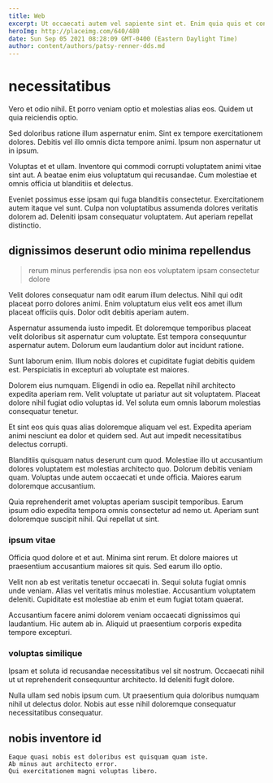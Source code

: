 ```yaml
---
title: Web
excerpt: Ut occaecati autem vel sapiente sint et. Enim quia quis et consequatur similique ipsa. Iusto non sint in est quod ut unde voluptatibus temporibus. Magni voluptas laborum dolorum.
heroImg: http://placeimg.com/640/480
date: Sun Sep 05 2021 08:28:09 GMT-0400 (Eastern Daylight Time)
author: content/authors/patsy-renner-dds.md
---
```

# necessitatibus

Vero et odio nihil. Et porro veniam optio et molestias alias eos. Quidem ut quia reiciendis optio.
  
Sed doloribus ratione illum aspernatur enim. Sint ex tempore exercitationem dolores. Debitis vel illo omnis dicta tempore animi. Ipsum non aspernatur ut in ipsum.
  
Voluptas et et ullam. Inventore qui commodi corrupti voluptatem animi vitae sint aut. A beatae enim eius voluptatum qui recusandae. Cum molestiae et omnis officia ut blanditiis et delectus.
  
Eveniet possimus esse ipsam qui fuga blanditiis consectetur. Exercitationem autem itaque vel sunt. Culpa non voluptatibus assumenda dolores veritatis dolorem ad. Deleniti ipsam consequatur voluptatem. Aut aperiam repellat distinctio.

## dignissimos deserunt odio minima repellendus

> rerum minus perferendis ipsa non eos voluptatem ipsam consectetur dolore

Velit dolores consequatur nam odit earum illum delectus. Nihil qui odit placeat porro dolores animi. Enim voluptatum eius velit eos amet illum placeat officiis quis. Dolor odit debitis aperiam autem.
  
Aspernatur assumenda iusto impedit. Et doloremque temporibus placeat velit doloribus sit aspernatur cum voluptate. Est tempora consequuntur aspernatur autem. Dolorum eum laudantium dolor aut incidunt ratione.
  
Sunt laborum enim. Illum nobis dolores et cupiditate fugiat debitis quidem est. Perspiciatis in excepturi ab voluptate est maiores.
  
Dolorem eius numquam. Eligendi in odio ea. Repellat nihil architecto expedita aperiam rem. Velit voluptate ut pariatur aut sit voluptatem. Placeat dolore nihil fugiat odio voluptas id. Vel soluta eum omnis laborum molestias consequatur tenetur.
  
Et sint eos quis quas alias doloremque aliquam vel est. Expedita aperiam animi nesciunt ea dolor et quidem sed. Aut aut impedit necessitatibus delectus corrupti.
  
Blanditiis quisquam natus deserunt cum quod. Molestiae illo ut accusantium dolores voluptatem est molestias architecto quo. Dolorum debitis veniam quam. Voluptas unde autem occaecati et unde officia. Maiores earum doloremque accusantium.
  
Quia reprehenderit amet voluptas aperiam suscipit temporibus. Earum ipsum odio expedita tempora omnis consectetur ad nemo ut. Aperiam sunt doloremque suscipit nihil. Qui repellat ut sint.

### ipsum vitae

Officia quod dolore et et aut. Minima sint rerum. Et dolore maiores ut praesentium accusantium maiores sit quis. Sed earum illo optio.
  
Velit non ab est veritatis tenetur occaecati in. Sequi soluta fugiat omnis unde veniam. Alias vel veritatis minus molestiae. Accusantium voluptatem deleniti. Cupiditate est molestiae ab enim et eum fugiat totam quaerat.
  
Accusantium facere animi dolorem veniam occaecati dignissimos qui laudantium. Hic autem ab in. Aliquid ut praesentium corporis expedita tempore excepturi.

### voluptas similique

Ipsam et soluta id recusandae necessitatibus vel sit nostrum. Occaecati nihil ut ut reprehenderit consequuntur architecto. Id deleniti fugit dolore.
  
Nulla ullam sed nobis ipsum cum. Ut praesentium quia doloribus numquam nihil ut delectus dolor. Nobis aut esse nihil doloremque consequatur necessitatibus consequatur.

## nobis inventore id

```text
Eaque quasi nobis est doloribus est quisquam quam iste.
Ab minus aut architecto error.
Qui exercitationem magni voluptas libero.
```


